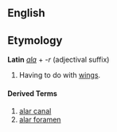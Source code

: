 ==English==

==Etymology==
'''Latin''' ''[[ala]]'' + ''-r'' (adjectival suffix)

# Having to do with [[wing]]s.

====Derived Terms====

# [[alar canal]]
# [[alar foramen]]